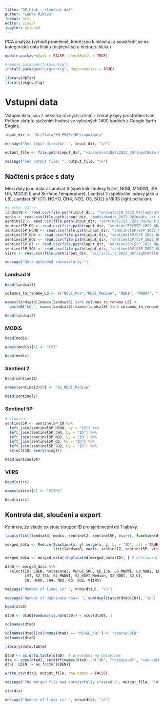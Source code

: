 ---
title: "DP_hluk - sloučení dat"
author: "Lenka Miková"
format: html
editor: visual
jupyter: python3
---

PCA analýza (vyhodí proměnné, které jsou k ničemu) a soustředit se na kategorická data hluku (nejdená se o hodnotu hluku)

```{R}
update.packages(ask = FALSE, checkBuilt = TRUE)

```

```{R}
#remove.packages("pkgconfig")
install.packages("pkgconfig", dependencies = TRUE)
```

```{R}
library(dplyr)
library(pkgconfig)
```

# Vstupní data

Vstupní data jsou z několika různých zdrojů - získány byly prostřednictvím Python skriptu stažením hodnot ve vybraných 1400 bodech z Google Earth Engine.

```{R}
input_dir <- "D:/Skola/+M-PVZP/+DP/inputdata"

message("Set input director: ", input_dir, "\n")

output_file <- file.path(input_dir, "+zpracovaniDat/2022_08/inputdata_08_2022.csv")

message("Set output file: ", output_file, "\n")
```

## Načtení s práce s daty

Mezi daty jsou data z Landsat 8 (spektrální indexy NDVI, NDBI, MNDWI, ISA, UI), MODIS (Land Surface Temperature), Landsat 2 (spektrální indexy jako u L8), Landsat 5P (CO, HCHO, CH4, NO2, O3, SO2) a VIIRS (light pollution).

```{R}
#| echo: false
landsat8 <- read.csv(file.path(input_dir, "landsat8/L8_2022_08/landsat8_samples.csv"))
modis <- read.csv(file.path(input_dir, "modis/modis_2022_08/modis_lst_day.csv"))
sentinel2 <- read.csv(file.path(input_dir, "sentinel2/S2_2022_08/sentinel2_samples.csv"))
sentinel5P_CO <- read.csv(file.path(input_dir, "sentinel5P/S5P_2022_08/sentinel5P_samples_CO.csv"))
sentinel5P_HCHO <- read.csv(file.path(input_dir, "sentinel5P/S5P_2022_08/sentinel5P_samples_HCHO.csv"))
sentinel5P_CH4 <- read.csv(file.path(input_dir, "sentinel5P/S5P_2022_08/sentinel5P_samples_CH4.csv"))
sentinel5P_NO2 <- read.csv(file.path(input_dir, "sentinel5P/S5P_2022_08/sentinel5P_samples_NO2.csv"))
sentinel5P_O3 <- read.csv(file.path(input_dir, "sentinel5P/S5P_2022_08/sentinel5P_samples_O3.csv"))
sentinel5P_SO2 <- read.csv(file.path(input_dir, "sentinel5P/S5P_2022_08/sentinel5P_samples_SO2.csv"))
viirs <- read.csv(file.path(input_dir, "viirs/viirs_2022_08/lightPollution_values.csv"))

message("Data uploaded successfully.")

```

### Landsad 8

```{R}
head(landsat8)

```

```{R}
columns_to_rename_L8 <- c("NDVI_Max","NDVI_Median", "NDBI", "MNDWI", "ISA", "UI")

names(landsat8)[names(landsat8) %in% columns_to_rename_L8] <- 
  paste0("L8_", names(landsat8)[names(landsat8) %in% columns_to_rename_L8])

head(landsat8)
```

### MODIS

```{R}
head(modis)
```

```{R}
names(modis)[4] <- "LST"

head(modis)
```

### Sentienl 2

```{R}
head(sentinel2)
```

```{R}
names(sentinel2)[8] <- "S2_NDVI_Median"

head(sentinel2)
```

### Sentinel 5P

```{R}
# slouceni
sentinel5P <- sentinel5P_CO %>%
  left_join(sentinel5P_HCHO, by = "ID") %>%
  left_join(sentinel5P_CH4, by = "ID") %>%
  left_join(sentinel5P_NO2, by = "ID") %>%
  left_join(sentinel5P_O3, by = "ID") %>%
  left_join(sentinel5P_SO2, by = "ID") %>%
  select(ID, everything())
```

```{R}
head(sentinel5P)
```

### VIIRS

```{R}
head(viirs)
```

```{R}

names(viirs)[2] <- "VIIRS"

head(viirs)
```

## Kontrola dat, sloučení a export

Kontrola, že všude existuje sloupec ID pro sjednocení do 1 tabuky.

```{R}
lapply(list(landsat8, modis, sentinel2, sentinel5P, viirs), function(df) names(df))

```

```{R}
merged_data <- Reduce(function(x, y) merge(x, y, by = "ID", all = TRUE),  # slouceni
                      list(landsat8, modis, sentinel2, sentinel5P, viirs))

merged_data <- merged_data[!duplicated(merged_data$ID), ] # odstranení duplicit

dta0 <- merged_data %>%
  select(ID, LDEN, noiseLevel, MERGE_SRC, L8_ISA, L8_MNDWI, L8_NDBI, L8_NDVI_Max,L8_NDVI_Median, L8_UI, 
         LST, S2_ISA, S2_MNDWI, S2_NDVI_Median, S2_NDBI, S2_UI, 
         CO, HCHO, CH4, NO2, O3, SO2, VIIRS)

```

```{R}

message("Number of lines is: ", nrow(dta0), "\n")
```

```{R}
message("Number of duplicate rows: ", sum(duplicated(dta0$ID)), "\n")
```

```{R}
head(dta0)
```

```{R}
dta0 <- dta0[rowSums(is.na(dta0)) < ncol(dta0), ]
```

```{R}
colnames(dta0)
```

```{R}
colnames(dta0)[colnames(dta0) == "MERGE_SRC"] <- "sourceLDEN"
colnames(dta0)
```

```{R}
library(data.table)

dta0 <- as.data.table(dta0)  # prevedeni na dataFrame
dta <- copy(dta0[, setdiff(names(dta0), c("ID", "noiseLevel", "sourceLDEN")), with = FALSE])
dta[, LDEN := as.factor(LDEN)]

```

```{R}
write.csv(dta0, output_file, row.names = FALSE)

message("The merged file was successfully created.:", output_file, "\n")
```

```{R}
str(dta)
```

```{R}
message("Number of lines is: ", nrow(dta), "\n")
```
